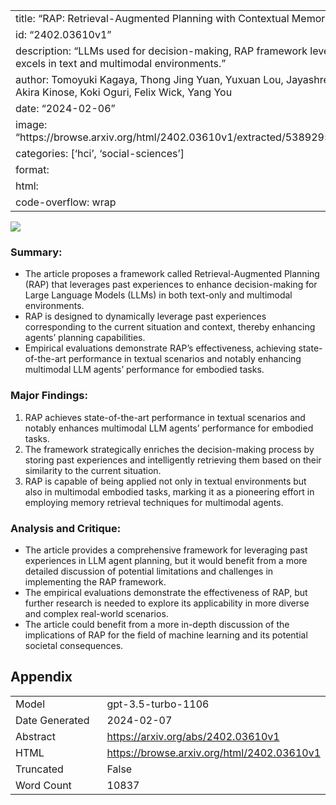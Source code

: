 
---
title: "RAP: Retrieval-Augmented Planning with Contextual Memory for Multimodal LLM Agents"
id: "2402.03610v1"
description: "LLMs used for decision-making, RAP framework leverages past experiences, excels in text and multimodal environments."
author: Tomoyuki Kagaya, Thong Jing Yuan, Yuxuan Lou, Jayashree Karlekar, Sugiri Pranata, Akira Kinose, Koki Oguri, Felix Wick, Yang You
date: "2024-02-06"
image: "https://browse.arxiv.org/html/2402.03610v1/extracted/5389295/figure/pipeline_v2_mod.png"
categories: ['hci', 'social-sciences']
format:
  html:
    code-overflow: wrap
---

![](https://browse.arxiv.org/html/2402.03610v1/extracted/5389295/figure/pipeline_v2_mod.png)

### **Summary:**
- The article proposes a framework called Retrieval-Augmented Planning (RAP) that leverages past experiences to enhance decision-making for Large Language Models (LLMs) in both text-only and multimodal environments.
- RAP is designed to dynamically leverage past experiences corresponding to the current situation and context, thereby enhancing agents’ planning capabilities.
- Empirical evaluations demonstrate RAP’s effectiveness, achieving state-of-the-art performance in textual scenarios and notably enhancing multimodal LLM agents’ performance for embodied tasks.

### **Major Findings:**
1. RAP achieves state-of-the-art performance in textual scenarios and notably enhances multimodal LLM agents’ performance for embodied tasks.
2. The framework strategically enriches the decision-making process by storing past experiences and intelligently retrieving them based on their similarity to the current situation.
3. RAP is capable of being applied not only in textual environments but also in multimodal embodied tasks, marking it as a pioneering effort in employing memory retrieval techniques for multimodal agents.

### **Analysis and Critique:**
- The article provides a comprehensive framework for leveraging past experiences in LLM agent planning, but it would benefit from a more detailed discussion of potential limitations and challenges in implementing the RAP framework.
- The empirical evaluations demonstrate the effectiveness of RAP, but further research is needed to explore its applicability in more diverse and complex real-world scenarios.
- The article could benefit from a more in-depth discussion of the implications of RAP for the field of machine learning and its potential societal consequences.

## Appendix

|          |          |
|----------|----------|
| Model     | gpt-3.5-turbo-1106       |
| Date Generated     | 2024-02-07       |
| Abstract | [https://arxiv.org/abs/2402.03610v1](https://arxiv.org/abs/2402.03610v1)        |
| HTML     | [https://browse.arxiv.org/html/2402.03610v1](https://browse.arxiv.org/html/2402.03610v1)       |
| Truncated       | False       |
| Word Count       | 10837       |